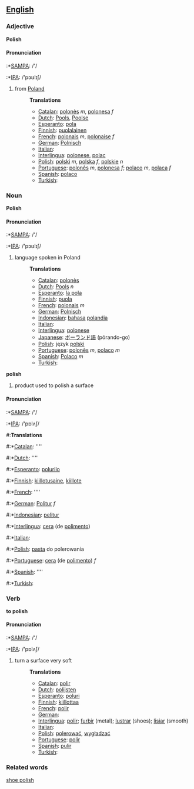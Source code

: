 ==[[English]]==

=== Adjective ===

'''Polish'''

==== Pronunciation ====

:*[[w:SAMPA|SAMPA]]: /'/
:*[[w:IPA|IPA]]: /'pɔʊlɪʃ/

#from [[Poland]]
#:''' Translations '''
#:*[[Catalan]]: [[polonès]] ''m'', [[polonesa]] ''f''
#:*[[Dutch]]: [[Pools]], [[Poolse]]
#:*[[Esperanto]]: [[pola]]
#:*[[Finnish]]: [[puolalainen]]
#:*[[French]]: [[polonais]] ''m'', [[polonaise]] ''f''
#:*[[German]]: [[Polnisch]]
#:*[[Italian]]: [[]]
#:*[[Interlingua]]: [[polonese]], [[polac]]
#:*[[Polish]]: [[polski]] ''m'', [[polska]] ''f'', [[polskie]] ''n''
#:*[[Portuguese]]: [[polonês]] ''m'', [[polonesa]] ''f''; [[polaco]] ''m'', [[polaca]] ''f''
#:*[[Spanish]]: [[polaco]]
#:*[[Turkish]]: [[]]

=== Noun ===

'''Polish'''

==== Pronunciation ====

:*[[w:SAMPA|SAMPA]]: /'/
:*[[w:IPA|IPA]]: /'pɔʊlɪʃ/

#language spoken in Poland
#:''' Translations '''
#:*[[Catalan]]: [[polonès]]
#:*[[Dutch]]: [[Pools]] ''n''
#:*[[Esperanto]]: [[la pola]]
#:*[[Finnish]]: [[puola]]
#:*[[French]]: [[polonais]] ''m''
#:*[[German]]: [[Polnisch]]
#:*[[Indonesian]]: [[bahasa]] [[polandia]]
#:*[[Italian]]: [[]]
#:*[[Interlingua]]: [[polonese]]
#:*[[Japanese]]: [[ポーランド語]] (pōrando-go)
#:*[[Polish]]: język [[polski]]
#:*[[Portuguese]]: [[polonês]] ''m'', [[polaco]] ''m''
#:*[[Spanish]]: [[Polaco]] ''m''
#:*[[Turkish]]: [[]]

'''polish'''

#product used to polish a surface

==== Pronunciation ====

:*[[w:SAMPA|SAMPA]]: /'/
:*[[w:IPA|IPA]]: /'pɒlʌʃ/

#:''' Translations '''
#:*[[Catalan]]: [[]] ''''
#:*[[Dutch]]: [[]] ''''
#:*[[Esperanto]]: [[polurilo]]
#:*[[Finnish]]: [[kiillotusaine]], [[kiillote]]
#:*[[French]]: [[]] ''''
#:*[[German]]: [[Politur]] ''f''
#:*[[Indonesian]]: [[pelitur]]
#:*[[Interlingua]]: [[cera]] (de [[polimento]])
#:*[[Italian]]: [[]]
#:*[[Polish]]: [[pasta]] do polerowania
#:*[[Portuguese]]: [[cera]] (de [[polimento]]) ''f''
#:*[[Spanish]]: [[]] ''''
#:*[[Turkish]]: [[]]

=== Verb ===

'''to polish'''

==== Pronunciation ====

:*[[w:SAMPA|SAMPA]]: /'/
:*[[w:IPA|IPA]]: /'pɒlʌʃ/

#turn a surface very soft
#:''' Translations '''
#:*[[Catalan]]: [[polir]]
#:*[[Dutch]]: [[polijsten]]
#:*[[Esperanto]]: [[poluri]]
#:*[[Finnish]]: [[kiillottaa]]
#:*[[French]]: [[polir]]
#:*[[German]]: [[]]
#:*[[Interlingua]]: [[polir]]; [[furbir]] (metal); [[lustrar]] (shoes); [[lisiar]] (smooth)
#:*[[Italian]]: [[]]
#:*[[Polish]]: [[polerować]], [[wygładzać]]
#:*[[Portuguese]]: [[polir]]
#:*[[Spanish]]: [[pulir]]
#:*[[Turkish]]: [[]]

===Related words===

[[shoe polish]]